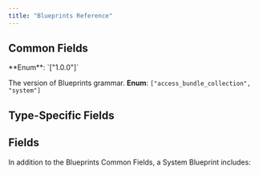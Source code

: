 ```yaml
---
title: "Blueprints Reference"
---
```


## Common Fields

<ParamField body="schemaVersion" required>
  **Enum**: `["1.0.0"]` 

  The version of Blueprints grammar.
</ParamField>
<ParamField body="kind" required>
  **Enum**: `["access_bundle_collection", "system"]`

</ParamField>

## Type-Specific Fields

<Card title="Access Bundle Blueprints" icon="file-zipper" icontype="duotone" href="/access-bundle-blueprints">
</Card>
<Card title="System Blueprints" icon="map" icontype="duotone" href="/system-blueprint-reference">
</Card>


## Fields

In addition to the Blueprints Common Fields, a System Blueprint includes:

